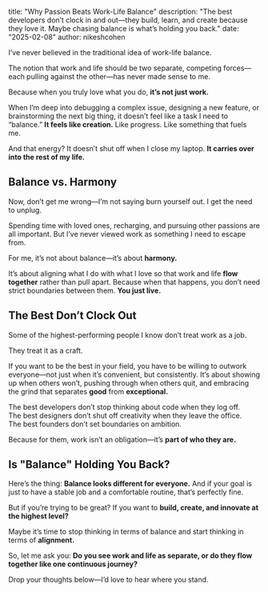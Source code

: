 title: "Why Passion Beats Work-Life Balance"
description: "The best developers don’t clock in and out—they build, learn, and create because they love it. Maybe chasing balance is what’s holding you back."
date: "2025-02-08"
author: nikeshcohen

I’ve never believed in the traditional idea of work-life balance.

The notion that work and life should be two separate, competing forces—each pulling against the other—has never made sense to me.

Because when you truly love what you do, **it’s not just work.**

When I’m deep into debugging a complex issue, designing a new feature, or brainstorming the next big thing, it doesn’t feel like a task I need to “balance.” **It feels like creation.** Like progress. Like something that fuels me.

And that energy? It doesn’t shut off when I close my laptop. **It carries over into the rest of my life.**

## **Balance vs. Harmony**

Now, don’t get me wrong—I’m not saying burn yourself out. I get the need to unplug.

Spending time with loved ones, recharging, and pursuing other passions are all important. But I’ve never viewed work as something I need to escape from.

For me, it’s not about balance—it’s about **harmony.**

It’s about aligning what I do with what I love so that work and life **flow together** rather than pull apart. Because when that happens, you don’t need strict boundaries between them. **You just live.**

## **The Best Don’t Clock Out**

Some of the highest-performing people I know don’t treat work as a job.

They treat it as a craft.

If you want to be the best in your field, you have to be willing to outwork everyone—not just when it’s convenient, but consistently. It’s about showing up when others won’t, pushing through when others quit, and embracing the grind that separates **good** from **exceptional.**

The best developers don’t stop thinking about code when they log off.  
The best designers don’t shut off creativity when they leave the office.  
The best founders don’t set boundaries on ambition.

Because for them, work isn’t an obligation—it’s **part of who they are.**

## **Is "Balance" Holding You Back?**

Here’s the thing: **Balance looks different for everyone.** And if your goal is just to have a stable job and a comfortable routine, that’s perfectly fine.

But if you’re trying to be great? If you want to **build, create, and innovate at the highest level?**

Maybe it’s time to stop thinking in terms of balance and start thinking in terms of **alignment.**

So, let me ask you: **Do you see work and life as separate, or do they flow together like one continuous journey?**

Drop your thoughts below—I’d love to hear where you stand.
